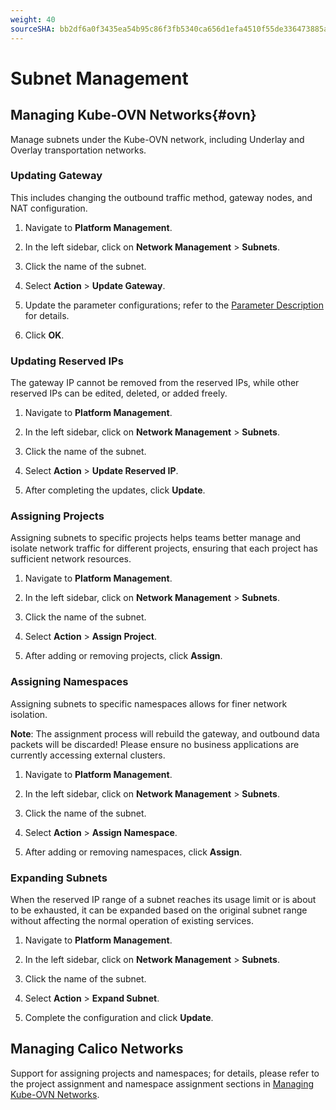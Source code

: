 ```yaml
---
weight: 40
sourceSHA: bb2df6a0f3435ea54b95c86f3fb5340ca656d1efa4510f55de336473885a3ad3
---
```


# Subnet Management

## Managing Kube-OVN Networks\{#ovn}

Manage subnets under the Kube-OVN network, including Underlay and Overlay transportation networks.

### Updating Gateway

This includes changing the outbound traffic method, gateway nodes, and NAT configuration.

1. Navigate to **Platform Management**.

2. In the left sidebar, click on **Network Management** > **Subnets**.

3. Click the name of the subnet.

4. Select **Action** > **Update Gateway**.

5. Update the parameter configurations; refer to the [Parameter Description](./subnet_kubeovn_overlay.mdx) for details.

6. Click **OK**.

### Updating Reserved IPs

The gateway IP cannot be removed from the reserved IPs, while other reserved IPs can be edited, deleted, or added freely.

1. Navigate to **Platform Management**.

2. In the left sidebar, click on **Network Management** > **Subnets**.

3. Click the name of the subnet.

4. Select **Action** > **Update Reserved IP**.

5. After completing the updates, click **Update**.

### Assigning Projects

Assigning subnets to specific projects helps teams better manage and isolate network traffic for different projects, ensuring that each project has sufficient network resources.

1. Navigate to **Platform Management**.

2. In the left sidebar, click on **Network Management** > **Subnets**.

3. Click the name of the subnet.

4. Select **Action** > **Assign Project**.

5. After adding or removing projects, click **Assign**.

### Assigning Namespaces

Assigning subnets to specific namespaces allows for finer network isolation.

**Note**: The assignment process will rebuild the gateway, and outbound data packets will be discarded! Please ensure no business applications are currently accessing external clusters.

1. Navigate to **Platform Management**.

2. In the left sidebar, click on **Network Management** > **Subnets**.

3. Click the name of the subnet.

4. Select **Action** > **Assign Namespace**.

5. After adding or removing namespaces, click **Assign**.

### Expanding Subnets

When the reserved IP range of a subnet reaches its usage limit or is about to be exhausted, it can be expanded based on the original subnet range without affecting the normal operation of existing services.

1. Navigate to **Platform Management**.

2. In the left sidebar, click on **Network Management** > **Subnets**.

3. Click the name of the subnet.

4. Select **Action** > **Expand Subnet**.

5. Complete the configuration and click **Update**.

## Managing Calico Networks

Support for assigning projects and namespaces; for details, please refer to the project assignment and namespace assignment sections in [Managing Kube-OVN Networks](#ovn).
